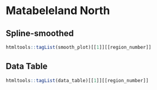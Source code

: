   
#  Matabeleland North {.tabset}   
   
##  Spline-smoothed   
 ```r
 htmltools::tagList(smooth_plot)[[1]][[region_number]]   
 ```   
   
##  Data Table   
 ```r
 htmltools::tagList(data_table)[[1]][[region_number]]   
 ```   
     
